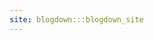```yaml
---
site: blogdown:::blogdown_site
---
```

<!-- to serve the site locally, render:  -->
<!-- blogdown::serve_site() -->